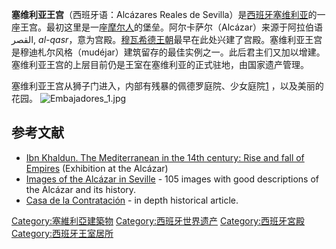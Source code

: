 {{unreferenced|time=2019-02-22T17:12:52+00:00}}
{{noteTA
|1=zh-hans:塞维利亚;zh-hant:塞維利亞;zh-hk:西維爾
}}
{{Infobox World Heritage Site
| en_name         = Cathedral, Alcázar and Archivo de Indias in Seville
| site_img       =File:Sevilla-2-2_(48040287512).jpg
| site_img_width = 350px
|site_img_capt =塞维利亚王宫 
| country = {{ESP}}
| zh_name        = 塞维利亚的[[塞维利亚主教座堂|主教座堂]]、'''王宫'''和[[西印度群岛综合档案馆|西印度群岛档案馆]]
| fr_name=La Cathédrale, l'Alcázar et l'Archivo de Indias de Séville
| criterion_c    = i, ii, iii, vi
| ID          = 383
| Region = 欧洲和北美地区
| rg_year        = 1987
| Session     = 11th
|org_url= http://whc.unesco.org/en/list/383
}}
'''塞维利亚王宫'''（西班牙语：Alcázares Reales de Sevilla）是[[西班牙|西班牙]][[塞维利亚|塞维利亚]]的一座王宫。最初这里是一座[[摩尔人|摩尔人]]的堡垒。阿尔卡萨尔（Alcázar）来源于阿拉伯语 القصر, ''al-qasr''，意为宫殿。[[穆瓦希德王朝|穆瓦希德王朝]]最早在此处兴建了宫殿。塞维利亚王宫是穆迪札尔风格（mudéjar）建筑留存的最佳实例之一。此后君主们又加以增建。塞维利亚王宫的上层目前仍是王室在塞维利亚的正式驻地，由国家遗产管理。

塞维利亚王宫从狮子门进入，内部有残暴的佩德罗庭院、少女庭院[https://web.archive.org/web/20100619182440/http://users.ipfw.edu/JEHLE/deisenbe/Enc_of_Medieval_Iberia/Slavery.pdf] ，以及美丽的花园。
[[File:Embajadores_1.jpg|thumb]]

== 参考文献 ==
{{Commonscat|Alcázar of Seville|塞维利亚王宫}}
*[http://www.ibnjaldun.com/index.php?id=16&L=7 Ibn Khaldun. The Mediterranean in the 14th century: Rise and fall of Empires] {{Wayback|url=http://www.ibnjaldun.com/index.php?id=16&L=7 |date=20081225202836 }} (Exhibition at the Alcázar)
*[http://www.bluffton.edu/~sullivanm/spain/seville/alcazar/alcazarindex.html Images of the Alcázar in Seville] {{Wayback|url=http://www.bluffton.edu/~sullivanm/spain/seville/alcazar/alcazarindex.html |date=20160305025939 }} - 105 images with good descriptions of the Alcázar and its history.
*[https://web.archive.org/web/20060206180947/http://historicaltextarchive.com/sections.php?op=viewarticle&artid=626 Casa de la Contratación] - in depth historical article.
{{西班牙世界遗产}}
{{coord|37|23|02|N|5|59|29|W|region:ES_type:landmark|display=title}}

[[Category:塞維利亞建築物|Category:塞維利亞建築物]]
[[Category:西班牙世界遗产|Category:西班牙世界遗产]]
[[Category:西班牙宮殿|Category:西班牙宮殿]]
[[Category:西班牙王室居所|Category:西班牙王室居所]]